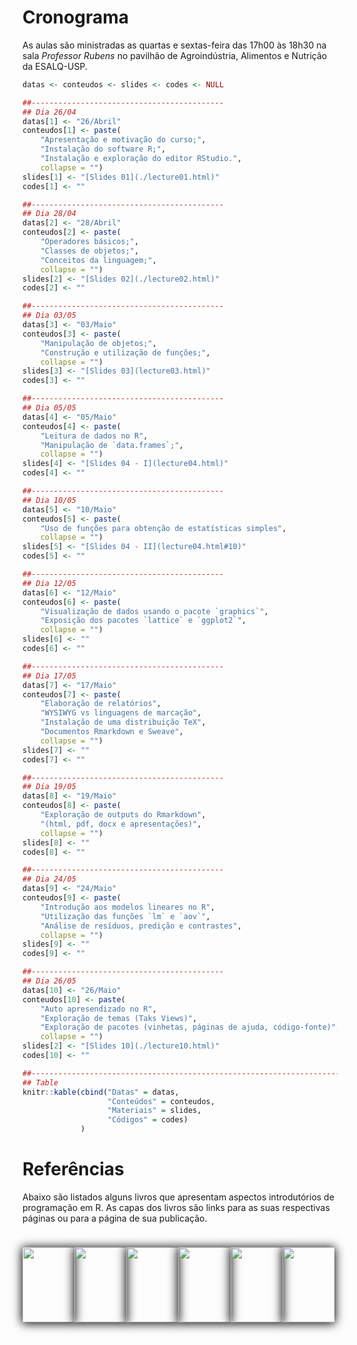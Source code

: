 # Cronograma #

As aulas são ministradas as quartas e sextas-feira das 17h00 às 18h30 na
sala _Professor Rubens_ no pavilhão de Agroindústria, Alimentos e
Nutrição da ESALQ-USP.

```r

datas <- conteudos <- slides <- codes <- NULL

##-------------------------------------------
## Dia 26/04
datas[1] <- "26/Abril"
conteudos[1] <- paste(
    "Apresentação e motivação do curso;",
    "Instalação do software R;",
    "Instalação e exploração do editor RStudio.",
    collapse = "")
slides[1] <- "[Slides 01](./lecture01.html)"
codes[1] <- ""

##-------------------------------------------
## Dia 28/04
datas[2] <- "28/Abril"
conteudos[2] <- paste(
    "Operadores básicos;",
    "Classes de objetos;",
    "Conceitos da linguagem;",
    collapse = "")
slides[2] <- "[Slides 02](./lecture02.html)"
codes[2] <- ""

##-------------------------------------------
## Dia 03/05
datas[3] <- "03/Maio"
conteudos[3] <- paste(
    "Manipulação de objetos;",
    "Construção e utilização de funções;",
    collapse = "")
slides[3] <- "[Slides 03](lecture03.html)"
codes[3] <- ""

##-------------------------------------------
## Dia 05/05
datas[4] <- "05/Maio"
conteudos[4] <- paste(
    "Leitura de dados no R",
    "Manipulação de `data.frames`;",
    collapse = "")
slides[4] <- "[Slides 04 - I](lecture04.html)"
codes[4] <- ""

##-------------------------------------------
## Dia 10/05
datas[5] <- "10/Maio"
conteudos[5] <- paste(
    "Uso de funções para obtenção de estatísticas simples",
    collapse = "")
slides[5] <- "[Slides 04 - II](lecture04.html#10)"
codes[5] <- ""

##-------------------------------------------
## Dia 12/05
datas[6] <- "12/Maio"
conteudos[6] <- paste(
    "Visualização de dados usando o pacote `graphics`",
    "Exposição dos pacotes `lattice` e `ggplot2`",
    collapse = "")
slides[6] <- ""
codes[6] <- ""

##-------------------------------------------
## Dia 17/05
datas[7] <- "17/Maio"
conteudos[7] <- paste(
    "Elaboração de relatórios",
    "WYSIWYG vs linguagens de marcação",
    "Instalação de uma distribuição TeX",
    "Documentos Rmarkdown e Sweave",
    collapse = "")
slides[7] <- ""
codes[7] <- ""

##-------------------------------------------
## Dia 19/05
datas[8] <- "19/Maio"
conteudos[8] <- paste(
    "Exploração de outputs do Rmarkdown",
    "(html, pdf, docx e apresentações)",
    collapse = "")
slides[8] <- ""
codes[8] <- ""

##-------------------------------------------
## Dia 24/05
datas[9] <- "24/Maio"
conteudos[9] <- paste(
    "Introdução aos modelos lineares no R",
    "Utilização das funções `lm` e `aov`",
    "Análise de resíduos, predição e contrastes",
    collapse = "")
slides[9] <- ""
codes[9] <- ""

##-------------------------------------------
## Dia 26/05
datas[10] <- "26/Maio"
conteudos[10] <- paste(
    "Auto apresendizado no R",
    "Exploração de temas (Taks Views)",
    "Exploração de pacotes (vinhetas, páginas de ajuda, código-fonte)",
    collapse = "")
slides[2] <- "[Slides 10](./lecture10.html)"
codes[10] <- ""

##----------------------------------------------------------------------
## Table
knitr::kable(cbind("Datas" = datas,
                   "Conteúdos" = conteudos,
                   "Materiais" = slides,
                   "Códigos" = codes)
             )

```

# Referências #

Abaixo são listados alguns livros que apresentam aspectos introdutórios
de programação em R. As capas dos livros são links para as suas
respectivas páginas ou para a página de sua publicação.

<style>
.myref {
    width: 16.5%;
    float: left;
    text-align: center;
    margin-top: 10px;
}
.myref > p > a > img {
    box-shadow: 0px 1px 15px 1px black;
}
</style>

<div class="myref">
  <a href="http://staff.pubhealth.ku.dk/~pd/ISwR.html" target="_blank">
    <img src="./images/refs_dalgaard.jpg" width=120px>
  </a>
</div>

<div class="myref">
  <a href="http://www.springer.com/la/book/9780387759357" target="_blank">
    <img src="./images/refs_chambers.jpg" width=120px>
  </a>
</div>

<div class="myref">
  <a href="https://www.nostarch.com/artofr.htm" target="_blank">
    <img src="./images/refs_matloff.jpg" width=120px>
  </a>
</div>

<div class="myref">
  <a href="http://www.leg.ufpr.br/~paulojus/embrapa/Rembrapa/Rembrapa.pdf" target="_blank">
    <img src="./images/refs_justiniano.jpg" width=120px>
  </a>
</div>

<div class="myref">
  <a href="http://www.lepem.ufc.br/jaa/RparaCS.php" target="_blank">
    <img src="./images/refs_aquino.jpg" width=120px>
  </a>
</div>

<div class="myref">
  <a href="https://www.stat.auckland.ac.nz/~paul/RG2e/" target="_blank">
    <img src="./images/refs_murrell.jpg" width=120px>
  </a>
</div>
